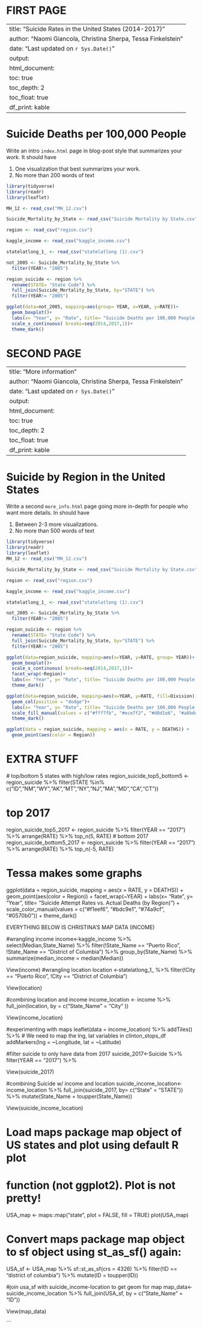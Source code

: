 # FIRST PAGE

---
title: "Suicide Rates in the United States (2014-2017)"
author: "Naomi Giancola, Christina Sherpa, Tessa Finkelstein"
date: "Last updated on `r Sys.Date()`"
output:
  html_document:
    toc: true
    toc_depth: 2
    toc_float: true
    df_print: kable
---

<!-- 
Comments in HTML are like this! 
-->

# Suicide Deaths per 100,000 People

Write an intro `index.html` page in blog-post style that summarizes your work. It should have

1. One visualization that best summarizes your work.
1. No more than 200 words of text

```r
library(tidyverse)
library(readr)
library(leaflet)

MH_12 <- read_csv("MH_12.csv")

Suicide_Mortality_by_State <- read_csv("Suicide Mortality by State.csv")

region <- read_csv("region.csv")

kaggle_income <- read_csv("kaggle_income.csv")

statelatlong_1_ <- read_csv("statelatlong (1).csv")
```

```r
not_2005 <- Suicide_Mortality_by_State %>% 
  filter(YEAR!= "2005")

region_suicide <- region %>% 
  rename(STATE= "State Code") %>% 
  full_join(Suicide_Mortality_by_State, by="STATE") %>% 
  filter(YEAR!= "2005")

ggplot(data=not_2005, mapping=aes(group= YEAR, x=YEAR, y=RATE))+
  geom_boxplot()+
  labs(x= "Year", y= "Rate", title= "Suicide Deaths per 100,000 People in the United States by Year")+
  scale_x_continuous( breaks=seq(2014,2017,1))+
  theme_dark()
  ```
  
# SECOND PAGE

---
title: "More information"
author: "Naomi Giancola, Christina Sherpa, Tessa Finkelstein"
date: "Last updated on `r Sys.Date()`"
output:
  html_document:
    toc: true
    toc_depth: 2
    toc_float: true
    df_print: kable
---

<!--
Comments in HTML are like this! 
-->

# Suicide by Region in the United States

Write a second `more_info.html` page going more in-depth for people who want more details. In should have

1. Between 2-3 more visualizations.
1. No more than 500 words of text

```r
library(tidyverse)
library(readr)
library(leaflet)
MH_12 <- read_csv("MH_12.csv")

Suicide_Mortality_by_State <- read_csv("Suicide Mortality by State.csv")

region <- read_csv("region.csv")

kaggle_income <- read_csv("kaggle_income.csv")

statelatlong_1_ <- read_csv("statelatlong (1).csv")
```

```r
not_2005 <- Suicide_Mortality_by_State %>% 
  filter(YEAR!= "2005")

region_suicide <- region %>% 
  rename(STATE= "State Code") %>% 
  full_join(Suicide_Mortality_by_State, by="STATE") %>% 
  filter(YEAR!= "2005")
```
```r
ggplot(data=region_suicide, mapping=aes(x=YEAR, y=RATE, group= YEAR))+
  geom_boxplot()+
  scale_x_continuous( breaks=seq(2014,2017,1))+
  facet_wrap(~Region)+
  labs(x= "Year", y= "Rate", title= "Suicide Deaths per 100,000 People by Region")+
  theme_dark()

ggplot(data=region_suicide, mapping=aes(x=YEAR, y=RATE, fill=Division))+
  geom_col(position = "dodge")+
  labs(x= "Year", y= "Rate", title= "Suicide Deaths per 100,000 People by Division")+
  scale_fill_manual(values = c("#fff7fb", "#ece7f2", "#d0d1e6", "#a6bddb", "#74a9cf", "#3690c0", "#0570b0", "#045a8d", "#023858"))+
  theme_dark()
```

```r
ggplot(data = region_suicide, mapping = aes(x = RATE, y = DEATHS)) +
  geom_point(aes(color = Region))
```

# EXTRA STUFF
 
 # top/bottom 5 states with high/low rates
region_suicide_top5_bottom5 <- region_suicide %>%
  filter(STATE %in% c("ID","NM","WY","AK","MT","NY","NJ","MA","MD","CA","CT"))

# top 2017
region_suicide_top5_2017 <- region_suicide %>%
  filter(YEAR == "2017") %>%
  arrange(RATE) %>%
  top_n(5, RATE)
# bottom 2017
region_suicide_bottom5_2017 <- region_suicide %>%
  filter(YEAR == "2017") %>%
  arrange(RATE) %>%
  top_n(-5, RATE)

# Tessa makes some graphs

ggplot(data = region_suicide, mapping = aes(x = RATE, y = DEATHS)) +
  geom_point(aes(color = Region)) +
  facet_wrap(~YEAR) +
  labs(x= "Rate", y= "Year", title= "Suicide Attempt Rates vs. Actual Deaths (by Region)") +
  scale_color_manual(values = c("#f1eef6", "#bdc9e1", "#74a9cf", "#0570b0")) +
  theme_dark()
 
 EVERYTHING BELOW IS CHRISTINA'S MAP DATA (INCOME)
 
 #wrangling income
income<-kaggle_income %>% 
  select(Median,State_Name) %>% 
  filter(!State_Name == "Puerto Rico", !State_Name == "District of Columbia") %>% 
  group_by(State_Name) %>%  
  summarize(median_income = median(Median))

View(income)
 #wrangling location
location <-statelatlong_1_ %>% 
  filter(!City == "Puerto Rico", !City == "District of Columbia") 

View(location)

#combining location and income
income_location <- income %>% 
  full_join(location, by = c("State_Name" = "City" )) 

View(income_location)

#experimenting with maps
leaflet(data = income_location) %>%
  addTiles() %>% 
  # We need to map the lng, lat variables in clinton_stops_df
  addMarkers(lng = ~Longitude, lat = ~Latitude)

#filter suicide to only have data from 2017 
suicide_2017<-Suicide %>% 
  filter(YEAR == "2017") %>% 
 
View(suicide_2017)


#combining Suicide w/ income and location
suicide_income_location<-income_location %>% 
  full_join(suicide_2017, by= c("State" = "STATE")) %>% 
  mutate(State_Name = toupper(State_Name))

View(suicide_income_location)


# Load maps package map object of US states and plot using default R plot
# function (not ggplot2). Plot is not pretty!
USA_map <-  maps::map("state", plot = FALSE, fill = TRUE)
plot(USA_map)

# Convert maps package map object to sf object using st_as_sf() again:
USA_sf <- USA_map %>% 
  sf::st_as_sf(crs = 4326) %>% 
  filter(!ID == "district of columbia") %>% 
  mutate(ID = toupper(ID))
  
#join usa_sf with suicide_income-location to get geom for map 
map_data<-suicide_income_location %>% 
  full_join(USA_sf, by = c("State_Name" = "ID"))
  
View(map_data)

```
